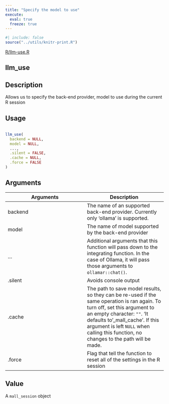 ```yaml
---
title: "Specify the model to use"
execute:
  eval: true
  freeze: true
---
```


```r
#| include: false
source("../utils/knitr-print.R")
```

[R/llm-use.R](https://github.com/edgararuiz/mall/blob/main/R/llm-use.R)

## llm_use

## Description
 Allows us to specify the back-end provider, model to use during the current R session 


## Usage
```r
 
llm_use( 
  backend = NULL, 
  model = NULL, 
  ..., 
  .silent = FALSE, 
  .cache = NULL, 
  .force = FALSE 
) 
```

## Arguments
|Arguments|Description|
|---|---|
| backend | The name of an supported back-end provider. Currently only 'ollama' is supported. |
| model | The name of model supported by the back-end provider |
| ... | Additional arguments that this function will pass down to the integrating function. In the case of Ollama, it will pass those arguments to `ollamar::chat()`. |
| .silent | Avoids console output |
| .cache | The path to save model results, so they can be re-used if the same operation is ran again. To turn off, set this argument to an empty character: `""`. 'It defaults to '_mall_cache'. If this argument is left `NULL` when calling this function, no changes to the path will be made. |
| .force | Flag that tell the function to reset all of the settings in the R session |



## Value
 A `mall_session` object 




